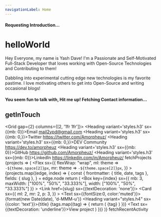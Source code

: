 ```yaml
---
navigationLabel: Home
---
```



<Flex><Spinner height="30" /><h4>Requesting Introduction...</h4></Flex>

# helloWorld
<Message variant="success" mb={2}>Hey Everyone, my name is Yash Dave! I'm a Passionate and Self-Motivated Full-Stack Developer that loves working with Open-Source Technologies and Contributing to them!</Message>

<Message variant="success" mb={2}>Dabbling into experimental cutting edge new technologies is my favorite pastime. I love motivating others to get into Open-Source and writing occasional blogs!</Message>
<br />
<Flex><Spinner height="30" /><h4>You seem fun to talk with, Hit me up! Fetching Contact information...</h4></Flex>

## getInTouch
<Grid gap={2} columns={[2, '1fr 1fr']}>
  <Box>
    <Heading variant='styles.h3' sx={{mb: 0}}>Email</Heading>
    <Link href='mailto:mail2ypd@gmail.com' variant='styles.a'>mail2ypd@gmail.com</Link>
    <Divider />
    <Heading variant='styles.h3' sx={{mb: 0,}}>Twitter</Heading>
    <Link href='https://twitter.com/Amorpheuz/' variant='styles.a'>https://twitter.com/Amorpheuz/</Link>
    <Divider />
    <Heading variant='styles.h3' sx={{mb: 0,}}>DEV Community</Heading>
    <Link href='https://dev.to/amorpheuz' variant='styles.a'>https://dev.to/amorpheuz</Link>
    <Divider />
  </Box>
  <Box>
    <Heading variant='styles.h3' sx={{mb: 0}}>GitHub</Heading>
    <Link href='https://github.com/Amorpheuz/' variant='styles.a'>https://github.com/Amorpheuz/</Link>
    <Divider />
    <Heading variant='styles.h3' sx={{mb: 0}}>LinkedIn</Heading>
    <Link href='https://www.linkedin.com/in/Amorpheuz/' variant='styles.a'>https://linkedin.com/in/Amorpheuz/</Link>
    <Divider />
  </Box>
</Grid>
<Heading variant='styles.h2'>fetchProjects</Heading>
<SourceList filter='projects'>
  {projects => (
    <Flex
      sx={{
        flexWrap: "wrap",
        ml: theme => `-${theme.space[2]}px`,
        mr: theme => `-${theme.space[2]}px`,
      }}
    >
      {projects.map((edge, index) => {
        const {
          frontmatter: { title, date, tags },
          fields: { slug },
        } = edge.node
        return (
          <Box
            key={index}
            sx={{ mb: 3, maxWidth: ["100%", "50%", "33.333%"], width: ["100%", "50%", "33.333%"] }}
          >
            <Link href={slug} sx={{textDecoration: 'none'}}>
              <Card
                sx={{
                  ml: 2, 
                  mr: 2,
                  p: 3,
                }}
              > 
                <Text sx={{fontSize:0, color:'muted'}}>{format(new Date(date), 'd-MMM-u')}</Text>
                <Heading variant="styles.h4" sx={{color: 'text'}}>{title}</Heading>
                {tags.map((tag) => {
                  return (
                    <Badge variant='secondary' mb={2} mr={2}>
                      {tag}
                    </Badge>
                  )
                })}
                <Text sx={{textDecoration: 'underline'}}>View project</Text>
              </Card>
            </Link>
          </Box>
        )
      })}
    </Flex>
  )}
</SourceList>
<Heading variant='styles.h2'>fetchRecentActivity</Heading>

